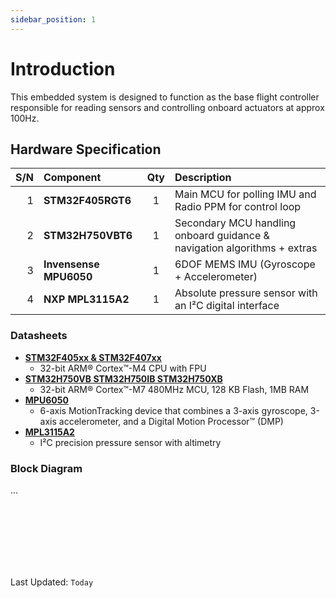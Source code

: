 ```yaml
---
sidebar_position: 1
---
```


# Introduction
This embedded system is designed to function as the base flight controller responsible for reading sensors and controlling onboard actuators at approx 100Hz. <br/>

## Hardware Specification
 
|  S/N   | Component                   | Qty | Description  |
|  --:   | :--                         | :-: | :--          |
|   1    | <b>STM32F405RGT6</b>        |  1  | Main MCU for polling IMU and Radio PPM for control loop |
|   2    | <b>STM32H750VBT6</b>            |  1  | Secondary MCU handling onboard guidance & navigation algorithms + extras |
|   3    | <b>Invensense MPU6050</b>   |  1  | 6DOF MEMS IMU (Gyroscope + Accelerometer)  |
|   4    | <b>NXP MPL3115A2</b>        |  1  | Absolute pressure sensor with an I²C digital interface  |

### Datasheets
- [<b>STM32F405xx & STM32F407xx</b>](https://datasheet.lcsc.com/lcsc/1809301224_STMicroelectronics-STM32F405RGT6_C15742.pdf)
   - 32-bit ARM®  Cortex™-M4 CPU with FPU
- [<b>STM32H750VB STM32H750IB STM32H750XB</b>](https://datasheet.lcsc.com/lcsc/1912111437_STMicroelectronics-STM32H750VBT6_C404010.pdf)
   - 32-bit ARM® Cortex™-M7 480MHz MCU, 128 KB Flash, 1MB RAM
- [<b>MPU6050</b>](https://datasheet.lcsc.com/lcsc/1811071024_TDK-InvenSense-MPU-6050_C24112.pdf)
   -  6-axis MotionTracking device that combines a 3-axis gyroscope, 3-axis accelerometer, and a Digital Motion Processor™ (DMP)
- [<b>MPL3115A2</b>](https://www.nxp.com/docs/en/data-sheet/MPL3115A2.pdf)
   - I²C precision pressure sensor with altimetry

### Block Diagram
...

<br/> <br/> <br/> <br/> <br/> <br/> 

Last Updated: <code>Today</code>